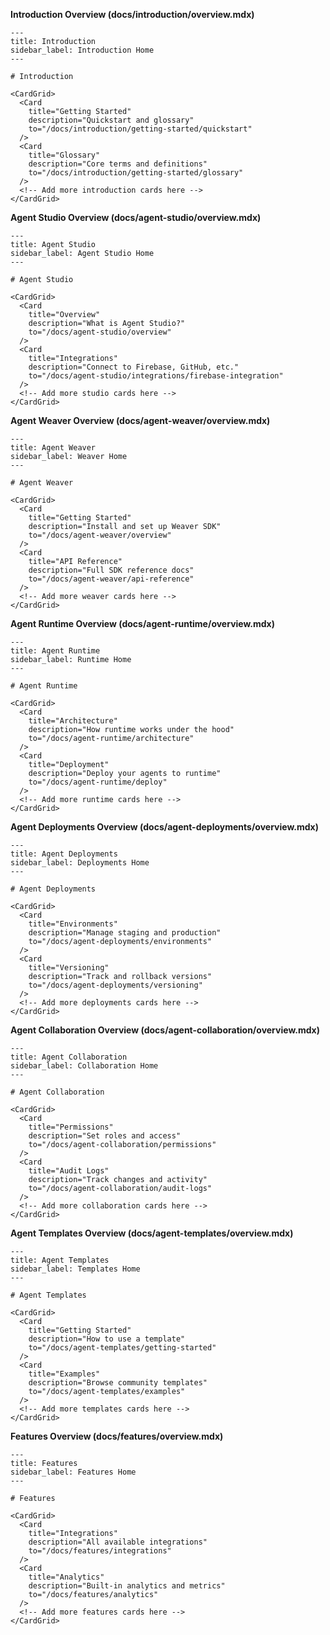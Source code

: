 **Introduction Overview (docs/introduction/overview\.mdx)**

```mdx
---
title: Introduction
sidebar_label: Introduction Home
---

# Introduction

<CardGrid>
  <Card
    title="Getting Started"
    description="Quickstart and glossary"
    to="/docs/introduction/getting-started/quickstart"
  />
  <Card
    title="Glossary"
    description="Core terms and definitions"
    to="/docs/introduction/getting-started/glossary"
  />
  <!-- Add more introduction cards here -->
</CardGrid>
```

**Agent Studio Overview (docs/agent-studio/overview\.mdx)**

```mdx
---
title: Agent Studio
sidebar_label: Agent Studio Home
---

# Agent Studio

<CardGrid>
  <Card
    title="Overview"
    description="What is Agent Studio?"
    to="/docs/agent-studio/overview"
  />
  <Card
    title="Integrations"
    description="Connect to Firebase, GitHub, etc."
    to="/docs/agent-studio/integrations/firebase-integration"
  />
  <!-- Add more studio cards here -->
</CardGrid>
```

**Agent Weaver Overview (docs/agent-weaver/overview\.mdx)**

```mdx
---
title: Agent Weaver
sidebar_label: Weaver Home
---

# Agent Weaver

<CardGrid>
  <Card
    title="Getting Started"
    description="Install and set up Weaver SDK"
    to="/docs/agent-weaver/overview"
  />
  <Card
    title="API Reference"
    description="Full SDK reference docs"
    to="/docs/agent-weaver/api-reference"
  />
  <!-- Add more weaver cards here -->
</CardGrid>
```

**Agent Runtime Overview (docs/agent-runtime/overview\.mdx)**

```mdx
---
title: Agent Runtime
sidebar_label: Runtime Home
---

# Agent Runtime

<CardGrid>
  <Card
    title="Architecture"
    description="How runtime works under the hood"
    to="/docs/agent-runtime/architecture"
  />
  <Card
    title="Deployment"
    description="Deploy your agents to runtime"
    to="/docs/agent-runtime/deploy"
  />
  <!-- Add more runtime cards here -->
</CardGrid>
```

**Agent Deployments Overview (docs/agent-deployments/overview\.mdx)**

```mdx
---
title: Agent Deployments
sidebar_label: Deployments Home
---

# Agent Deployments

<CardGrid>
  <Card
    title="Environments"
    description="Manage staging and production"
    to="/docs/agent-deployments/environments"
  />
  <Card
    title="Versioning"
    description="Track and rollback versions"
    to="/docs/agent-deployments/versioning"
  />
  <!-- Add more deployments cards here -->
</CardGrid>
```

**Agent Collaboration Overview (docs/agent-collaboration/overview\.mdx)**

```mdx
---
title: Agent Collaboration
sidebar_label: Collaboration Home
---

# Agent Collaboration

<CardGrid>
  <Card
    title="Permissions"
    description="Set roles and access"
    to="/docs/agent-collaboration/permissions"
  />
  <Card
    title="Audit Logs"
    description="Track changes and activity"
    to="/docs/agent-collaboration/audit-logs"
  />
  <!-- Add more collaboration cards here -->
</CardGrid>
```

**Agent Templates Overview (docs/agent-templates/overview\.mdx)**

```mdx
---
title: Agent Templates
sidebar_label: Templates Home
---

# Agent Templates

<CardGrid>
  <Card
    title="Getting Started"
    description="How to use a template"
    to="/docs/agent-templates/getting-started"
  />
  <Card
    title="Examples"
    description="Browse community templates"
    to="/docs/agent-templates/examples"
  />
  <!-- Add more templates cards here -->
</CardGrid>
```

**Features Overview (docs/features/overview\.mdx)**

```mdx
---
title: Features
sidebar_label: Features Home
---

# Features

<CardGrid>
  <Card
    title="Integrations"
    description="All available integrations"
    to="/docs/features/integrations"
  />
  <Card
    title="Analytics"
    description="Built‑in analytics and metrics"
    to="/docs/features/analytics"
  />
  <!-- Add more features cards here -->
</CardGrid>
```
